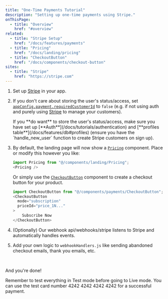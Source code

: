 ```yaml
---
title: "One-Time Payments Tutorial"
description: "Setting up one-time payments using Stripe."
onThisPage:
  - title: "Overview"
    href: "#overview"
related:
  - title: "Stripe Setup"
    href: "/docs/features/payments"
  - title: "Pricing"
    href: "/docs/landing/pricing"
  - title: "CheckoutButton"
    href: "/docs/components/checkout-button"
sites:
  - title: "Stripe"
    href: "https://stripe.com"
---
```


<div id="overview" />

1. Set up [Stripe](/docs/features/payments) in your app.

2. If you don't care about storing the user's status/access, set [`appConfig.payment.requiredCustomerId`](/docs/features/config#customer-tracking) to `false`
(e.g. if not using auth and purely using [Stripe](https://stripe.com/dashboard/) to manage your customers).

    <Caution>
        If you **do want** to store the user's status/access, make sure you have set up [**Auth**](/docs/tutorials/authentication) and [**profiles table**](/docs/features/db#profiles) (ensure you have the `handle_new_user` function to create Stripe customers on sign up).
    </Caution>

3. By default, the landing page will now show a [`Pricing`](/docs/landing/pricing) component. Place or modify this however you like:

     ```js
     import Pricing from "@/components/landing/Pricing";
     <Pricing />
     ```

    Or simply use the [`CheckoutButton`](/docs/components/checkout-button) component to create a checkout button for your product.

     ```js
     import CheckoutButton from "@/components/payments/CheckoutButton";
     <CheckoutButton
       mode="subscription"
       priceId="price_1N..."
     >
         Subscribe Now
     </CheckoutButton>
     ```

4. (Optionally) Our webhook api/webhooks/stripe listens to Stripe and automatically handles events.

5. Add your own logic to `webhookHandlers.js` like sending abandoned checkout emails, thank you emails, etc.

<br />

And you're done!

<Tip>
    Remember to test everything in Test mode before going to Live mode. You can use the test card number 4242 4242 4242 4242 for a successful payment.
</Tip>


